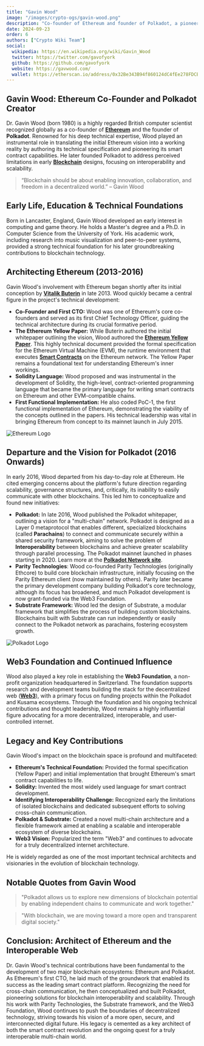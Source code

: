 ```yaml
---
title: "Gavin Wood"
image: "/images/crypto-ogs/gavin-wood.png"
description: "Co-founder of Ethereum and founder of Polkadot, a pioneer in blockchain interoperability."
date: 2024-09-23
order: 6
authors: ["Crypto Wiki Team"]
social:
  wikipedia: https://en.wikipedia.org/wiki/Gavin_Wood
  twitter: https://twitter.com/gavofyork
  github: https://github.com/gavofyork
  website: https://gavwood.com/
  wallet: https://etherscan.io/address/0x32Be343B94f860124dC4fEe278FDCBD38C102D88
---
```


## **Gavin Wood: Ethereum Co-Founder and Polkadot Creator**

Dr. Gavin Wood (born 1980) is a highly regarded British computer scientist recognized globally as a co-founder of **[Ethereum](/posts/what-is-ethereum)** and the founder of **Polkadot**. Renowned for his deep technical expertise, Wood played an instrumental role in translating the initial Ethereum vision into a working reality by authoring its technical specification and pioneering its smart contract capabilities. He later founded Polkadot to address perceived limitations in early **[Blockchain](/posts/what-is-blockchain)** designs, focusing on interoperability and scalability.

> “Blockchain should be about enabling innovation, collaboration, and freedom in a decentralized world.” – Gavin Wood

## **Early Life, Education & Technical Foundations**

Born in Lancaster, England, Gavin Wood developed an early interest in computing and game theory. He holds a Master's degree and a Ph.D. in Computer Science from the University of York. His academic work, including research into music visualization and peer-to-peer systems, provided a strong technical foundation for his later groundbreaking contributions to blockchain technology.

## **Architecting Ethereum (2013-2016)**

Gavin Wood's involvement with Ethereum began shortly after its initial conception by **[Vitalik Buterin](/crypto-ogs/vitalik-buterin)** in late 2013. Wood quickly became a central figure in the project's technical development:

- **Co-Founder and First CTO:** Wood was one of Ethereum's core co-founders and served as its first Chief Technology Officer, guiding the technical architecture during its crucial formative period.
- **The Ethereum Yellow Paper:** While Buterin authored the initial whitepaper outlining the vision, Wood authored the **[Ethereum Yellow Paper](https://gavwood.com/paper.pdf)**. This highly technical document provided the formal specification for the Ethereum Virtual Machine (EVM), the runtime environment that executes **[Smart Contracts](/posts/smart-contracts-and-industries-beyond-crypto)** on the Ethereum network. The Yellow Paper remains a foundational text for understanding Ethereum's inner workings.
- **Solidity Language:** Wood proposed and was instrumental in the development of Solidity, the high-level, contract-oriented programming language that became the primary language for writing smart contracts on Ethereum and other EVM-compatible chains.
- **First Functional Implementation:** He also coded PoC-1, the first functional implementation of Ethereum, demonstrating the viability of the concepts outlined in the papers. His technical leadership was vital in bringing Ethereum from concept to its mainnet launch in July 2015.

![Ethereum Logo](/images/posts/ethereum.jpg)

## **Departure and the Vision for Polkadot (2016 Onwards)**

In early 2016, Wood departed from his day-to-day role at Ethereum. He cited emerging concerns about the platform's future direction regarding scalability, governance structures, and, critically, its inability to easily communicate with other blockchains. This led him to conceptualize and found new initiatives:

- **Polkadot:** In late 2016, Wood published the Polkadot whitepaper, outlining a vision for a "multi-chain" network. Polkadot is designed as a Layer 0 metaprotocol that enables different, specialized blockchains (called **Parachains**) to connect and communicate securely within a shared security framework, aiming to solve the problem of **Interoperability** between blockchains and achieve greater scalability through parallel processing. The Polkadot mainnet launched in phases starting in 2020. Learn more at the **[Polkadot Network site](https://polkadot.network/)**.
- **Parity Technologies**: Wood co-founded Parity Technologies (originally Ethcore) to build core blockchain infrastructure, initially focusing on the Parity Ethereum client (now maintained by others). Parity later became the primary development company building Polkadot's core technology, although its focus has broadened, and much Polkadot development is now grant-funded via the Web3 Foundation.
- **Substrate Framework:** Wood led the design of Substrate, a modular framework that simplifies the process of building custom blockchains. Blockchains built with Substrate can run independently or easily connect to the Polkadot network as parachains, fostering ecosystem growth.

![Polkadot Logo](/images/posts/polkadot.jpg)

## **Web3 Foundation and Continued Influence**

Wood also played a key role in establishing the **Web3 Foundation**, a non-profit organization headquartered in Switzerland. The foundation supports research and development teams building the stack for the decentralized web (**[Web3](/posts/what-is-web3)**), with a primary focus on funding projects within the Polkadot and Kusama ecosystems. Through the foundation and his ongoing technical contributions and thought leadership, Wood remains a highly influential figure advocating for a more decentralized, interoperable, and user-controlled internet.

## **Legacy and Key Contributions**

Gavin Wood's impact on the blockchain space is profound and multifaceted:

- **Ethereum's Technical Foundation:** Provided the formal specification (Yellow Paper) and initial implementation that brought Ethereum's smart contract capabilities to life.
- **Solidity:** Invented the most widely used language for smart contract development.
- **Identifying Interoperability Challenge:** Recognized early the limitations of isolated blockchains and dedicated subsequent efforts to solving cross-chain communication.
- **Polkadot & Substrate:** Created a novel multi-chain architecture and a flexible framework aimed at enabling a scalable and interoperable ecosystem of diverse blockchains.
- **Web3 Vision:** Popularized the term "Web3" and continues to advocate for a truly decentralized internet architecture.

He is widely regarded as one of the most important technical architects and visionaries in the evolution of blockchain technology.

## **Notable Quotes from Gavin Wood**

> "Polkadot allows us to explore new dimensions of blockchain potential by enabling independent chains to communicate and work together."

> "With blockchain, we are moving toward a more open and transparent digital society."

## **Conclusion: Architect of Ethereum and the Interoperable Web**

Dr. Gavin Wood's technical contributions have been fundamental to the development of two major blockchain ecosystems: Ethereum and Polkadot. As Ethereum's first CTO, he laid much of the groundwork that enabled its success as the leading smart contract platform. Recognizing the need for cross-chain communication, he then conceptualized and built Polkadot, pioneering solutions for blockchain interoperability and scalability. Through his work with Parity Technologies, the Substrate framework, and the Web3 Foundation, Wood continues to push the boundaries of decentralized technology, striving towards his vision of a more open, secure, and interconnected digital future. His legacy is cemented as a key architect of both the smart contract revolution and the ongoing quest for a truly interoperable multi-chain world.
